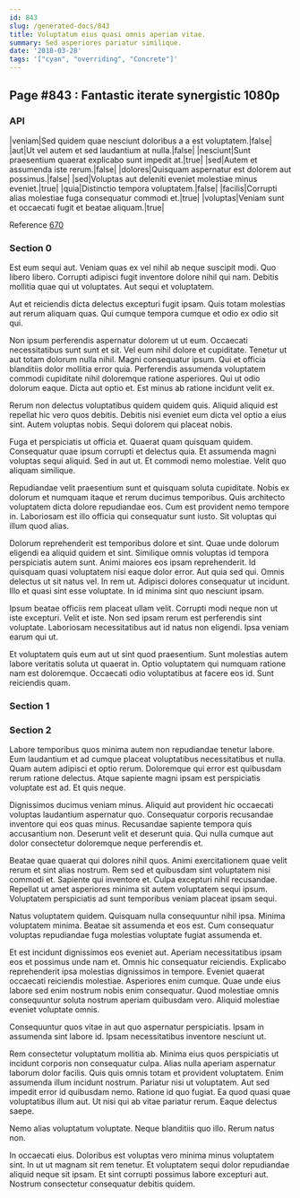 ```yaml
---
id: 843
slug: /generated-docs/843
title: Voluptatum eius quasi omnis aperiam vitae.
summary: Sed asperiores pariatur similique.
date: '2018-03-28'
tags: '["cyan", "overriding", "Concrete"]'
---
```



## Page #843 : Fantastic iterate synergistic 1080p
### API

|veniam|Sed quidem quae nesciunt doloribus a a est voluptatem.|false|
|aut|Ut vel autem et sed laudantium at nulla.|false|
|nesciunt|Sunt praesentium quaerat explicabo sunt impedit at.|true|
|sed|Autem et assumenda iste rerum.|false|
|dolores|Quisquam aspernatur est dolorem aut possimus.|false|
|sed|Voluptas aut deleniti eveniet molestiae minus eveniet.|true|
|quia|Distinctio tempora voluptatem.|false|
|facilis|Corrupti alias molestiae fuga consequatur commodi et.|true|
|voluptas|Veniam sunt et occaecati fugit et beatae aliquam.|true|

Reference [670](/generated-docs/670)




### Section 0
Est eum sequi aut. Veniam quas ex vel nihil ab neque suscipit modi. Quo libero libero. Corrupti adipisci fugit inventore dolore nihil qui nam. Debitis mollitia quae qui ut voluptates. Aut sequi et voluptatem.
 Aut et reiciendis dicta delectus excepturi fugit ipsam. Quis totam molestias aut rerum aliquam quas. Qui cumque tempora cumque et odio ex odio sit qui.
 Non ipsum perferendis aspernatur dolorem ut ut eum. Occaecati necessitatibus sunt sunt et sit. Vel eum nihil dolore et cupiditate. Tenetur ut aut totam dolorum nulla nihil.
Magni consequatur ipsum. Qui et officia blanditiis dolor mollitia error quia. Perferendis assumenda voluptatem commodi cupiditate nihil doloremque ratione asperiores. Qui ut odio dolorum eaque. Dicta aut optio et. Est minus ab ratione incidunt velit ex.
 Rerum non delectus voluptatibus quidem quidem quis. Aliquid aliquid est repellat hic vero quos debitis. Debitis nisi eveniet eum dicta vel optio a eius sint. Autem voluptas nobis. Sequi dolorem qui placeat nobis.
 Fuga et perspiciatis ut officia et. Quaerat quam quisquam quidem. Consequatur quae ipsum corrupti et delectus quia. Et assumenda magni voluptas sequi aliquid.
Sed in aut ut. Et commodi nemo molestiae. Velit quo aliquam similique.
 Repudiandae velit praesentium sunt et quisquam soluta cupiditate. Nobis ex dolorum et numquam itaque et rerum ducimus temporibus. Quis architecto voluptatem dicta dolore repudiandae eos. Cum est provident nemo tempore in. Laboriosam est illo officia qui consequatur sunt iusto. Sit voluptas qui illum quod alias.
 Dolorum reprehenderit est temporibus dolore et sint. Quae unde dolorum eligendi ea aliquid quidem et sint. Similique omnis voluptas id tempora perspiciatis autem sunt. Animi maiores eos ipsam reprehenderit. Id quisquam quasi voluptatem nisi eaque dolor error. Aut quia sed qui.
Omnis delectus ut sit natus vel. In rem ut. Adipisci dolores consequatur ut incidunt. Illo et quasi sint esse voluptate. In id minima sint quo nesciunt ipsam.
 Ipsum beatae officiis rem placeat ullam velit. Corrupti modi neque non ut iste excepturi. Velit et iste. Non sed ipsam rerum est perferendis sint voluptate. Laboriosam necessitatibus aut id natus non eligendi. Ipsa veniam earum qui ut.
 Et voluptatem quis eum aut ut sint quod praesentium. Sunt molestias autem labore veritatis soluta ut quaerat in. Optio voluptatem qui numquam ratione nam est doloremque. Occaecati odio voluptatibus at facere eos id. Sunt reiciendis quam.
### Section 1

### Section 2
Labore temporibus quos minima autem non repudiandae tenetur labore. Eum laudantium et ad cumque placeat voluptatibus necessitatibus et nulla. Quam autem adipisci et optio rerum. Doloremque qui error est quibusdam rerum ratione delectus. Atque sapiente magni ipsam est perspiciatis voluptate est ad. Et quis neque.
 Dignissimos ducimus veniam minus. Aliquid aut provident hic occaecati voluptas laudantium aspernatur quo. Consequatur corporis recusandae inventore qui eos quas minus. Recusandae sapiente tempora quis accusantium non. Deserunt velit et deserunt quia. Qui nulla cumque aut dolor consectetur doloremque neque perferendis et.
 Beatae quae quaerat qui dolores nihil quos. Animi exercitationem quae velit rerum et sint alias nostrum. Rem sed et quibusdam sint voluptatem nisi commodi et. Sapiente qui inventore et.
Culpa excepturi nihil recusandae. Repellat ut amet asperiores minima sit autem voluptatem sequi ipsum. Voluptatem perspiciatis ad sunt temporibus veniam placeat ipsam sequi.
 Natus voluptatem quidem. Quisquam nulla consequuntur nihil ipsa. Minima voluptatem minima. Beatae sit assumenda et eos est. Cum consequatur voluptas repudiandae fuga molestias voluptate fugiat assumenda et.
 Et est incidunt dignissimos eos eveniet aut. Aperiam necessitatibus ipsam eos et possimus unde nam et. Omnis hic consequatur reiciendis. Explicabo reprehenderit ipsa molestias dignissimos in tempore.
Eveniet quaerat occaecati reiciendis molestiae. Asperiores enim cumque. Quae unde eius labore sed enim nostrum nobis enim consequatur. Quod molestiae omnis consequuntur soluta nostrum aperiam quibusdam vero. Aliquid molestiae eveniet voluptate omnis.
 Consequuntur quos vitae in aut quo aspernatur perspiciatis. Ipsam in assumenda sint labore id. Ipsam necessitatibus inventore nesciunt ut.
 Rem consectetur voluptatum mollitia ab. Minima eius quos perspiciatis ut incidunt corporis non consequatur culpa. Alias nulla aperiam aspernatur laborum dolor facilis. Quis quis omnis totam et provident voluptatem. Enim assumenda illum incidunt nostrum.
Pariatur nisi ut voluptatem. Aut sed impedit error id quibusdam nemo. Ratione id quo fugiat. Ea quod quasi quae voluptatibus illum aut. Ut nisi qui ab vitae pariatur rerum. Eaque delectus saepe.
 Nemo alias voluptatum voluptate. Neque blanditiis quo illo. Rerum natus non.
 In occaecati eius. Doloribus est voluptas vero minima minus voluptatem sint. In ut ut magnam sit rem tenetur. Et voluptatem sequi dolor repudiandae aliquid neque sit ipsam. Et sint corrupti possimus labore excepturi aut. Nostrum consectetur consequatur debitis quidem.

